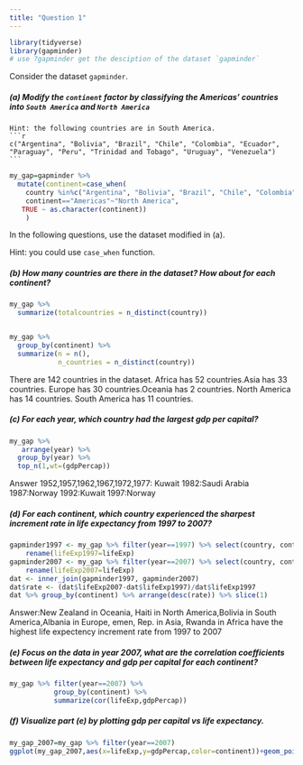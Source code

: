 ```yaml
---
title: "Question 1"
---
```


```r
library(tidyverse)
library(gapminder)
# use ?gapminder get the desciption of the dataset `gapminder`
```

Consider the dataset `gapminder`.

##### (a) Modify the `continent` factor by classifying the Americas' countries into `South America` and `North America`
    Hint: the following countries are in South America.
    ```r
    c("Argentina", "Bolivia", "Brazil", "Chile", "Colombia", "Ecuador", "Paraguay", "Peru", "Trinidad and Tobago", "Uruguay", "Venezuela")
    ```
```r
my_gap=gapminder %>% 
  mutate(continent=case_when(
    country %in%c("Argentina", "Bolivia", "Brazil", "Chile", "Colombia", "Ecuador", "Paraguay", "Peru", "Trinidad and Tobago", "Uruguay", "Venezuela")~"South America",
    continent=="Americas"~"North America",
   TRUE ~ as.character(continent)) 
    )


```

In the following questions, use the dataset modified in (a).

Hint: you could use `case_when` function.


##### (b) How many countries are there in the dataset? How about for each continent?
```r
my_gap %>%
  summarize(totalcountries = n_distinct(country))


my_gap %>%
  group_by(continent) %>%
  summarize(n = n(),
            n_countries = n_distinct(country))


```

There are 142 countries in the dataset. 
Africa has 52 countries.Asia has 33 countries. Europe has 30 countries.Oceania has 2 countries. North America has 14 countries. South America has 11 countries.



##### (c) For each year, which country had the largest gdp per capital?
```r
my_gap %>% 
   arrange(year) %>% 
  group_by(year) %>% 
  top_n(1,wt=(gdpPercap))


```

 Answer 1952,1957,1962,1967,1972,1977: Kuwait   1982:Saudi Arabia 1987:Norway 1992:Kuwait 1997:Norway




##### (d) For each continent, which country experienced the sharpest increment rate in life expectancy from 1997 to 2007?
```r
gapminder1997 <- my_gap %>% filter(year==1997) %>% select(country, continent,  lifeExp) %>%
    rename(lifeExp1997=lifeExp)
gapminder2007 <- my_gap %>% filter(year==2007) %>% select(country, continent,  lifeExp) %>%
    rename(lifeExp2007=lifeExp)
dat <- inner_join(gapminder1997, gapminder2007)
dat$rate <- (dat$lifeExp2007-dat$lifeExp1997)/dat$lifeExp1997
dat %>% group_by(continent) %>% arrange(desc(rate)) %>% slice(1)
```

Answer:New Zealand in Oceania, Haiti in North America,Bolivia in South America,Albania in Europe, emen, Rep. in Asia,  Rwanda in Africa have the highest life expectency increment rate from 1997 to 2007



##### (e) Focus on the data in year 2007, what are the correlation coefficients between life expectancy and gdp per capital for each continent?
```r
my_gap %>% filter(year==2007) %>% 
           group_by(continent) %>% 
           summarize(cor(lifeExp,gdpPercap))

```






##### (f) Visualize part (e) by plotting gdp per capital vs life expectancy.
```r
my_gap_2007=my_gap %>% filter(year==2007)
ggplot(my_gap_2007,aes(x=lifeExp,y=gdpPercap,color=continent))+geom_point()+ggtitle( "gdp per capital vs life expectancy")+xlab("lifeExp")+ylab("gdpPercap")

```

